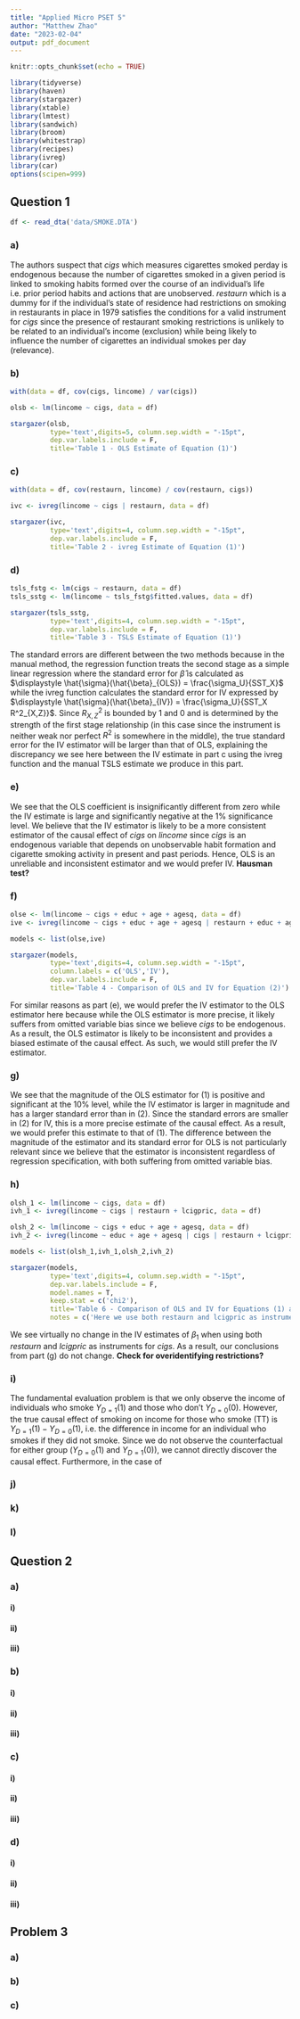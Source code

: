 ```yaml
---
title: "Applied Micro PSET 5"
author: "Matthew Zhao"
date: "2023-02-04"
output: pdf_document
---
```


```r
knitr::opts_chunk$set(echo = TRUE)
```

```r
library(tidyverse)
library(haven)
library(stargazer)
library(xtable)
library(lmtest)
library(sandwich)
library(broom)
library(whitestrap)
library(recipes)
library(ivreg)
library(car)
options(scipen=999)
```

## Question 1

```r
df <- read_dta('data/SMOKE.DTA')
```

### a)

```{=tex}
\begin{equation}
\tag{1}
lincome_i = \beta_0 + \beta_1 cigs_i + U_i
\end{equation}
```

The authors suspect that *cigs* which measures cigarettes smoked perday is endogenous because the number of cigarettes smoked in a given period is linked to smoking habits formed over the course of an individual's life i.e. prior period habits and actions that are unobserved. *restaurn* which is a dummy for if the individual's state of residence had restrictions on smoking in restaurants in place in 1979 satisfies the conditions for a valid instrument for *cigs* since the presence of restaurant smoking restrictions is unlikely to be related to an individual's income (exclusion) while being likely to influence the number of cigarettes an individual smokes per day (relevance).

### b)

```r
with(data = df, cov(cigs, lincome) / var(cigs))
```

```r
olsb <- lm(lincome ~ cigs, data = df)

stargazer(olsb,
          type='text',digits=5, column.sep.width = "-15pt",
          dep.var.labels.include = F,
          title='Table 1 - OLS Estimate of Equation (1)')
```


### c)

```r
with(data = df, cov(restaurn, lincome) / cov(restaurn, cigs))
```

```r
ivc <- ivreg(lincome ~ cigs | restaurn, data = df)

stargazer(ivc,
          type='text',digits=4, column.sep.width = "-15pt",
          dep.var.labels.include = F,
          title='Table 2 - ivreg Estimate of Equation (1)')
```

### d)

```r
tsls_fstg <- lm(cigs ~ restaurn, data = df)
tsls_sstg <- lm(lincome ~ tsls_fstg$fitted.values, data = df)

stargazer(tsls_sstg,
          type='text',digits=4, column.sep.width = "-15pt",
          dep.var.labels.include = F,
          title='Table 3 - TSLS Estimate of Equation (1)')
```

The standard errors are different between the two methods because in the manual method, the regression function treats the second stage as a simple linear regression where the standard error for $\hat{\beta}$ is calculated as $\displaystyle \hat{\sigma}(\hat{\beta}_{OLS}) = \frac{\sigma_U}{SST_X}$ while the ivreg function calculates the standard error for IV expressed by $\displaystyle \hat{\sigma}(\hat{\beta}_{IV}) = \frac{\sigma_U}{SST_X R^2_{X,Z}}$. Since $R^2_{X,Z}$ is bounded by 1 and 0 and is determined by the strength of the first stage relationship (in this case since the instrument is neither weak nor perfect $R^2$ is somewhere in the middle), the true standard error for the IV estimator will be larger than that of OLS, explaining the discrepancy we see here between the IV estimate in part c using the ivreg function and the manual TSLS estimate we produce in this part. 

### e)

We see that the OLS coefficient is insignificantly different from zero while the IV estimate is large and significantly negative at the 1% significance level. We believe that the IV estimator is likely to be a more consistent estimator of the causal effect of *cigs* on *lincome* since *cigs* is an endogenous variable that depends on unobservable habit formation and cigarette smoking activity in present and past periods. Hence, OLS is an unreliable and inconsistent estimator and we would prefer IV. **Hausman test?**

### f)

```{=tex}
\begin{equation}
\tag{2}
lincome_i = \beta_0 + \beta_1 cigs_i + \beta_2 educ_i + \beta_3age_i + \beta_4 agesq_i + V_i
\end{equation}
```

```r
olse <- lm(lincome ~ cigs + educ + age + agesq, data = df)
ive <- ivreg(lincome ~ cigs + educ + age + agesq | restaurn + educ + age + agesq, data = df)

models <- list(olse,ive)

stargazer(models,
          type='text',digits=4, column.sep.width = "-15pt",
          column.labels = c('OLS','IV'),
          dep.var.labels.include = F,
          title='Table 4 - Comparison of OLS and IV for Equation (2)')
```

For similar reasons as part (e), we would prefer the IV estimator to the OLS estimator here because while the OLS estimator is more precise, it likely suffers from omitted variable bias since we believe *cigs* to be endogenous. As a result, the OLS estimator is likely to be inconsistent and provides a biased estimate of the causal effect. As such, we would still prefer the IV estimator. 

### g)

We see that the magnitude of the OLS estimator for (1) is positive and significant at the 10% level, while the IV estimator is larger in magnitude and has a larger standard error than in (2). Since the standard errors are smaller in (2) for IV, this is a more precise estimate of the causal effect. As a result, we would prefer this estimate to that of (1). The difference between the magnitude of the estimator and its standard error for OLS is not particularly relevant since we believe that the estimator is inconsistent regardless of regression specification, with both suffering from omitted variable bias. 

### h)

```r
olsh_1 <- lm(lincome ~ cigs, data = df)
ivh_1 <- ivreg(lincome ~ cigs | restaurn + lcigpric, data = df)

olsh_2 <- lm(lincome ~ cigs + educ + age + agesq, data = df)
ivh_2 <- ivreg(lincome ~ educ + age + agesq | cigs | restaurn + lcigpric, data = df)

models <- list(olsh_1,ivh_1,olsh_2,ivh_2)

stargazer(models,
          type='text',digits=4, column.sep.width = "-15pt",
          dep.var.labels.include = F,
          model.names = T,
          keep.stat = c('chi2'),
          title='Table 6 - Comparison of OLS and IV for Equations (1) and (2)',
          notes = c('Here we use both restaurn and lcigpric as instruments for cigs.'))
```

We see virtually no change in the IV estimates of $\beta_1$ when using both *restaurn* and *lcigpric* as instruments for *cigs*. As a result, our conclusions from part (g) do not change. **Check for overidentifying restrictions?**

### i)

The fundamental evaluation problem is that we only observe the income of individuals who smoke $Y_{D=1}(1)$ and those who don't $Y_{D=0}(0)$. However, the true causal effect of smoking on income for those who smoke (TT) is $Y_{D=1}(1) - Y_{D=0}(1)$, i.e. the difference in income for an individual who smokes if they did not smoke. Since we do not observe the counterfactual for either group ($Y_{D=0}(1)$ and $Y_{D=1}(0)$), we cannot directly discover the causal effect. Furthermore, in the case of 

### j)



### k)



### l)



## Question 2

### a)

#### i)



#### ii)



#### iii)


### b)

#### i)



#### ii)



#### iii)



### c)

#### i)



#### ii)



#### iii)



### d)

#### i)



#### ii)



#### iii)




## Problem 3

### a)




### b)





### c)




